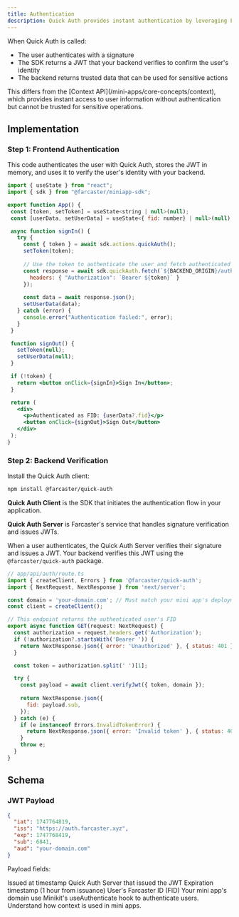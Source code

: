 ```yaml
---
title: Authentication
description: Quick Auth provides instant authentication by leveraging Farcaster's identity system - no passwords, email verification, or complex OAuth flows required.
---
```


When Quick Auth is called:

* The user authenticates with a signature
* The SDK returns a JWT that your backend verifies to confirm the user's identity
* The backend returns trusted data that can be used for sensitive actions

<Tip>
This differs from the [Context API](/mini-apps/core-concepts/context), which provides instant access to user information without authentication but cannot be trusted for sensitive operations.
</Tip>


## Implementation

### Step 1: Frontend Authentication

This code authenticates the user with Quick Auth, stores the JWT in memory, and uses it to verify the user's identity with your backend.

 ```jsx App.tsx
import { useState } from "react";
import { sdk } from "@farcaster/miniapp-sdk";

export function App() {
  const [token, setToken] = useState<string | null>(null);
  const [userData, setUserData] = useState<{ fid: number} | null>(null);

  async function signIn() {
    try {
      const { token } = await sdk.actions.quickAuth();
      setToken(token);
      
      // Use the token to authenticate the user and fetch authenticated user data
      const response = await sdk.quickAuth.fetch(`${BACKEND_ORIGIN}/auth`, {
        headers: { "Authorization": `Bearer ${token}` }
      });
      
      const data = await response.json();
      setUserData(data);
    } catch (error) {
      console.error("Authentication failed:", error);
    }
  }

  function signOut() {
    setToken(null);
    setUserData(null);
  }

  if (!token) {
    return <button onClick={signIn}>Sign In</button>;
  }

  return (
    <div>
      <p>Authenticated as FID: {userData?.fid}</p>
      <button onClick={signOut}>Sign Out</button>
    </div>
  );
}
```

### Step 2: Backend Verification

Install the Quick Auth client:

```bash
npm install @farcaster/quick-auth
```

**Quick Auth Client** is the SDK that initiates the authentication flow in your application.

**Quick Auth Server** is Farcaster's service that handles signature verification and issues JWTs.

When a user authenticates, the Quick Auth Server verifies their signature and issues a JWT. Your backend verifies this JWT using the `@farcaster/quick-auth` package.

```jsx route.tsx
// app/api/auth/route.ts
import { createClient, Errors } from '@farcaster/quick-auth';
import { NextRequest, NextResponse } from 'next/server';

const domain = 'your-domain.com'; // Must match your mini app's deployment domain
const client = createClient();

// This endpoint returns the authenticated user's FID 
export async function GET(request: NextRequest) {
  const authorization = request.headers.get('Authorization');
  if (!authorization?.startsWith('Bearer ')) {
    return NextResponse.json({ error: 'Unauthorized' }, { status: 401 });
  }

  const token = authorization.split(' ')[1];

  try {
    const payload = await client.verifyJwt({ token, domain });
    
    return NextResponse.json({
      fid: payload.sub,
    });
  } catch (e) {
    if (e instanceof Errors.InvalidTokenError) {
      return NextResponse.json({ error: 'Invalid token' }, { status: 401 });
    }
    throw e;
  }
}
```

## Schema

### JWT Payload


```json
{
  "iat": 1747764819,
  "iss": "https://auth.farcaster.xyz",
  "exp": 1747768419,
  "sub": 6841,
  "aud": "your-domain.com" 
}
```
Payload fields:

<Card>
<ParamField path="iat" type="number">
Issued at timestamp
</ParamField>

<ParamField path="iss" type="string">
Quick Auth Server that issued the JWT
</ParamField>

<ParamField path="exp" type="number">
Expiration timestamp (1 hour from issuance)
</ParamField>

<ParamField path="sub" type="number">
User's Farcaster ID (FID)
</ParamField>

<ParamField path="aud" type="string">
Your mini app's domain
</ParamField>
</Card>


<CardGroup cols={2}>
<Card title="useAuthenticate" href="/onchainkit/latest/components/minikit/hooks/useAuthenticate">
  use Minikit's useAuthenticate hook to authenticate users.
</Card>
<Card title="Context" href="/mini-apps/core-concepts/context">
  Understand how context is used in mini apps.
</Card>
</CardGroup>

